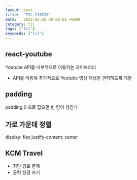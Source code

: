 ```yaml
---
layout: post
title:  "TIL 210226"
date:   2022-02-26 00:00:01 +0900
category: til
tags: ["til"]
keywords: ["til"]
---
```


## react-youtube
Youtube API를 내부적으로 이용하는 라이브러리
- API를 이용해 추가적으로 Youtube 영상 재생을 관리하도록 개발

## padding
padding 0 으로 잡으면 빈 칸이 생긴다

## 가로 가운데 정렬
display: flex
justify-content: center

## KCM Travel
- 최단 경로 문제
- 출력 신경 쓰기